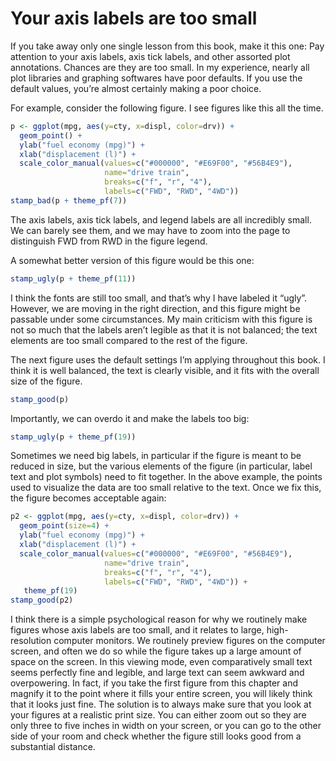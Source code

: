 # Your axis labels are too small {#small-axis-labels}

If you take away only one single lesson from this book, make it this one: Pay attention to your axis labels, axis tick labels, and other assorted plot annotations. Chances are they are too small. In my experience, nearly all plot libraries and graphing softwares have poor defaults. If you use the default values, you're almost certainly making a poor choice.

For example, consider the following figure. I see figures like this all the time.
```r
p <- ggplot(mpg, aes(y=cty, x=displ, color=drv)) +
  geom_point() + 
  ylab("fuel economy (mpg)") +
  xlab("displacement (l)") +
  scale_color_manual(values=c("#000000", "#E69F00", "#56B4E9"), 
                     name="drive train",
                     breaks=c("f", "r", "4"),
                     labels=c("FWD", "RWD", "4WD"))
stamp_bad(p + theme_pf(7))
```
The axis labels, axis tick labels, and legend labels are all incredibly small. We can barely see them, and we may have to zoom into the page to distinguish FWD from RWD in the figure legend.

A somewhat better version of this figure would be this one:
```r
stamp_ugly(p + theme_pf(11))
```
I think the fonts are still too small, and that's why I have labeled it "ugly". However, we are moving in the right direction, and this figure might be passable under some circumstances. My main criticism with this figure is not so much that the labels aren't legible as that it is not balanced; the text elements are too small compared to the rest of the figure.

The next figure uses the default settings I'm applying throughout this book. I think it is well balanced, the text is clearly visible, and it fits with the overall size of the figure. 
```r
stamp_good(p)
```

Importantly, we can overdo it and make the labels too big:
```r
stamp_ugly(p + theme_pf(19))
```
Sometimes we need big labels, in particular if the figure is meant to be reduced in size, but the various elements of the figure (in particular, label text and plot symbols) need to fit together. In the above example, the points used to visualize the data are too small relative to the text. Once we fix this, the figure becomes acceptable again:

```r
p2 <- ggplot(mpg, aes(y=cty, x=displ, color=drv)) +
  geom_point(size=4) + 
  ylab("fuel economy (mpg)") +
  xlab("displacement (l)") +
  scale_color_manual(values=c("#000000", "#E69F00", "#56B4E9"), 
                     name="drive train",
                     breaks=c("f", "r", "4"),
                     labels=c("FWD", "RWD", "4WD")) +
   theme_pf(19)
stamp_good(p2)
```

I think there is a simple psychological reason for why we routinely make figures whose axis labels are too small, and it relates to large, high-resolution computer monitors. We routinely preview figures on the computer screen, and often we do so while the figure takes up a large amount of space on the screen. In this viewing mode, even comparatively small text seems perfectly fine and legible, and large text can seem awkward and overpowering. In fact, if you take the first figure from this chapter and magnify it to the point where it fills your entire screen, you will likely think that it looks just fine. The solution is to always make sure that you look at your figures at a realistic print size. You can either zoom out so they are only three to five inches in width on your screen, or you can go to the other side of your room and check whether the figure still looks good from a substantial distance.
